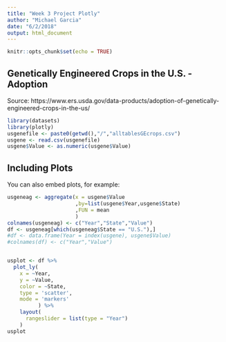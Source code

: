 ```yaml
---
title: "Week 3 Project Plotly"
author: "Michael Garcia"
date: "6/2/2018"
output: html_document
---
```


```r
knitr::opts_chunk$set(echo = TRUE)
```

## Genetically Engineered Crops in the U.S. - Adoption
Source: https://www.ers.usda.gov/data-products/adoption-of-genetically-engineered-crops-in-the-us/


```r
library(datasets)
library(plotly)
usgenefile <- paste0(getwd(),"/","alltablesGEcrops.csv")
usgene <- read.csv(usgenefile)
usgene$Value <- as.numeric(usgene$Value)

```

## Including Plots

You can also embed plots, for example:

```r
usgeneag <- aggregate(x = usgene$Value
                      ,by=list(usgene$Year,usgene$State)
                      ,FUN = mean
                      )
colnames(usgeneag) <- c("Year","State","Value")
df <- usgeneag[which(usgeneag$State == "U.S."),]
#df <- data.frame(Year = index(usgene), usgene$Value)
#colnames(df) <- c("Year","Value")


usplot <- df %>%
  plot_ly(
    x = ~Year, 
    y = ~Value,
    color = ~State,
    type = 'scatter',
    mode = 'markers'
          ) %>%
    layout(
      rangeslider = list(type = "Year")
    )
usplot
```


